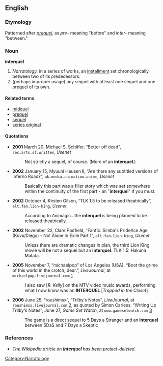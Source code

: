 {{rfv}}
==English==

===Etymology===
Patterned after ''[[prequel]]'', as ''pre-'' meaning "before" and ''inter-'' meaning "between."

===Noun===
'''interquel'''

#''Narratology.'' in a series of works, an [[installment]] set chronologically between two of its predecessors.
#(perhaps improper usage) any sequel with at least one sequel and one prequel of its own.

====Related terms====
*[[midquel]]
*[[prequel]]
*[[sequel]]
*[[series original]]

====Quotations====

*'''2001''' March 20, Michael S. Schiffer, “Better off dead”, <tt>rec.arts.sf.written</tt>, ''Usenet''
*: Not strictly a sequel, of course.  (More of an '''interquel'''.)
*'''2002''' January 15, Myuuni Hausen II, “Are there any subtitled versions of Inferno Road?”, <tt>uk.media.animation.anime</tt>, ''Usenet''
*:Basically this part was a filler story which was set somewhere within the continuity of the first part - an "'''interquel'''" if you must.
*'''2002''' October 4, Kirsten Gilson, “TLK 1.5 to be released theatrically”, <tt>alt.fan.lion-king</tt>, ''Usenet''
*:According to Animagic''...''the '''interquel''' is being planned to be released theatrically.
*'''2002''' November 22, Clare Padfield, “Fanfic: Simba's Pride/Ice Age (Kovu/Diego) - Not Alone In Exile Part 1”, <tt>alt.fan.lion-king</tt>, ''Usenet''
*:Unless there are dramatic changes in plan, the third Lion King movie will be not a sequel but an '''interquel'''. TLK 1.5: Hakuna Matata.
*'''2005''' November 7, “michaelpop” of Los Angeles (USA), “Boot the grime of this world in the crotch, dear.”, ''LiveJournal'', at <tt>michaelpop.livejournal.com</tt> [http://michaelpop.livejournal.com/325465.html]
*:I also saw [''R. Kelly''] on the MTV video music awards, performing what I now know was an '''INTERQUEL''' [''Trapped in the Closet'']
*'''2006''' June 25, “roushimsx”, “Trilby's Notes”, ''LiveJournal'', at <tt>roushimsx.livejournal.com</tt> [http://roushimsx.livejournal.com/34941.html], as quoted by Simon Carless, “Writing Up Trilby's Notes”, June 27, ''Game Set Watch'', at <tt>www.gamesetwatch.com</tt> [http://www.gamesetwatch.com/2006/06/writing_up_trilbys_notes_1.php]
*:The game is a direct sequel to 5 Days a Stranger and an '''interquel''' between 5DaS and 7 Days a Skeptic

===References===

* ''[http://en.wikipedia.org/wiki/Interquel The Wikipedia article on '''Interquel''' has been protect-deleted.]''

[[Category:Narratology]]